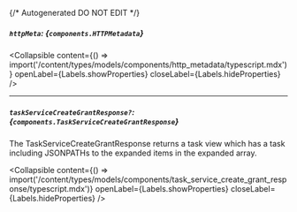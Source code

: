 {/* Autogenerated DO NOT EDIT  */}

##### `httpMeta`: *{`components.HTTPMetadata`}*

<Collapsible content={() => import('/content/types/models/components/http_metadata/typescript.mdx')} openLabel={Labels.showProperties} closeLabel={Labels.hideProperties} />


---
##### `taskServiceCreateGrantResponse?`: *{`components.TaskServiceCreateGrantResponse`}*
The TaskServiceCreateGrantResponse returns a task view which has a task including JSONPATHs to the expanded items in the expanded array.

<Collapsible content={() => import('/content/types/models/components/task_service_create_grant_response/typescript.mdx')} openLabel={Labels.showProperties} closeLabel={Labels.hideProperties} />



